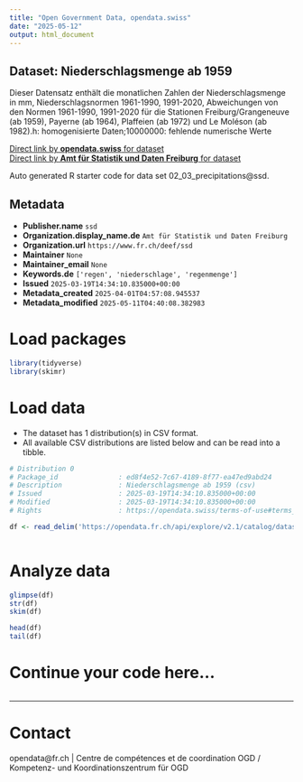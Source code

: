 ```yaml
---
title: "Open Government Data, opendata.swiss"
date: "2025-05-12"
output: html_document
---
```


## Dataset: Niederschlagsmenge ab 1959

Dieser Datensatz enthält die monatlichen Zahlen der Niederschlagsmenge in mm, Niederschlagsnormen 1961-1990, 1991-2020, Abweichungen von den Normen 1961-1990, 1991-2020 für die Stationen Freiburg/Grangeneuve (ab 1959), Payerne (ab 1964), Plaffeien (ab 1972) und Le Moléson (ab 1982).h: homogenisierte Daten;10000000: fehlende numerische Werte

[Direct link by **opendata.swiss** for dataset](https://opendata.swiss/de/dataset/niederschlagsmenge-ab-1959)<br>
[Direct link by **Amt für Statistik und Daten Freiburg** for dataset](https://opendata.fr.ch/explore/dataset/02_03_precipitations/)

Auto generated R starter code for data set 02_03_precipitations@ssd.

## Metadata

- **Publisher.name** `ssd`
- **Organization.display_name.de** `Amt für Statistik und Daten Freiburg`
- **Organization.url** `https://www.fr.ch/deef/ssd`
- **Maintainer** `None`
- **Maintainer_email** `None`
- **Keywords.de** `['regen', 'niederschlage', 'regenmenge']`
- **Issued** `2025-03-19T14:34:10.835000+00:00`
- **Metadata_created** `2025-04-01T04:57:08.945537`
- **Metadata_modified** `2025-05-11T04:40:08.382983`


# Load packages

```r

library(tidyverse)
library(skimr)

```

# Load data

-   The dataset has 1 distribution(s) in CSV format.
-   All available CSV distributions are listed below and can be read into a tibble.

```r

# Distribution 0
# Package_id               : ed8f4e52-7c67-4189-8f77-ea47ed9abd24
# Description              : Niederschlagsmenge ab 1959 (csv)
# Issued                   : 2025-03-19T14:34:10.835000+00:00
# Modified                 : 2025-03-19T14:34:10.835000+00:00
# Rights                   : https://opendata.swiss/terms-of-use#terms_by

df <- read_delim('https://opendata.fr.ch/api/explore/v2.1/catalog/datasets/02_03_precipitations/exports/csv?use_labels=true')



```

# Analyze data

```r

glimpse(df)
str(df)
skim(df)

head(df)
tail(df)

```

# Continue your code here...

```r

```

------------------------------------------------------------------------

# Contact

opendata@fr.ch | Centre de compétences et de coordination OGD / Kompetenz- und Koordinationszentrum für OGD
